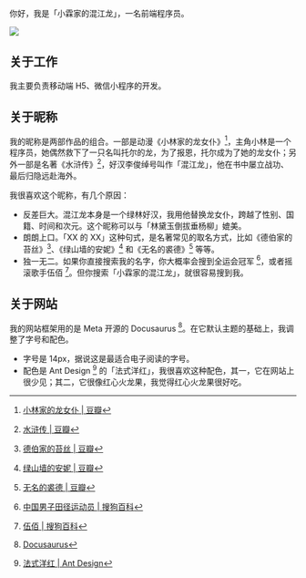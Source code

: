 你好，我是「小霖家的混江龙」，一名前端程序员。

<div style={{
  display: 'flex',
  alignItems: 'center',
  justifyContent: 'center'
}}>
  <img
    src="/img/dragon.jpg"
    style={{
      width: '200px',
      height: '200px'
    }}
  />
</div>

## 关于工作

我主要负责移动端 H5、微信小程序的开发。

## 关于昵称

我的昵称是两部作品的组合。一部是动漫《小林家的龙女仆》[^1]，主角小林是一个程序员，她偶然救下了一只名叫托尔的龙，为了报恩，托尔成为了她的龙女仆；另外一部是名著《水浒传》[^2]，好汉李俊绰号叫作「混江龙」，他在书中屡立战功、最后归隐远赴海外。

我很喜欢这个昵称，有几个原因：

- 反差巨大。混江龙本身是一个绿林好汉，我用他替换龙女仆，跨越了性别、国籍、时间和次元。这个昵称可以与「林黛玉倒拔垂杨柳」媲美。
- 朗朗上口。「XX 的 XX」这种句式，是名著常见的取名方式，比如《德伯家的苔丝》[^3]、《绿山墙的安妮》[^4] 和《无名的裘德》[^5] 等等。
- 独一无二。如果你直接搜索我的名字，你大概率会搜到全运会冠军 [^6]，或者摇滚歌手伍佰 [^7]。但你搜索「小霖家的混江龙」，就很容易搜到我。

## 关于网站

我的网站框架用的是 Meta 开源的 Docusaurus [^8]。在它默认主题的基础上，我调整了字号和配色。

- 字号是 14px，据说这是最适合电子阅读的字号。
- 配色是 Ant Design [^9] 的「法式洋红」，我很喜欢这种配色，其一，它在网站上很少见；其二，它很像红心火龙果，我觉得红心火龙果很好吃。

[^1]: [小林家的龙女仆 | 豆瓣](https://movie.douban.com/subject/26899726/)
[^2]: [水浒传 | 豆瓣](https://book.douban.com/subject/30137810/)
[^3]: [德伯家的苔丝 | 豆瓣](https://book.douban.com/subject/35217834/)
[^4]: [绿山墙的安妮 | 豆瓣](https://book.douban.com/subject/26739599/)
[^5]: [无名的裘德 | 豆瓣](https://book.douban.com/subject/35217835/)
[^6]: [中国男子田径运动员 | 搜狗百科](https://baike.sogou.com/v175046429.htm)
[^7]: [伍佰 | 搜狗百科](https://baike.sogou.com/v95772.htm)
[^8]: [Docusaurus](https://docusaurus.io/zh-CN/)
[^9]: [法式洋红 | Ant Design](https://ant.design/docs/spec/colors-cn)
